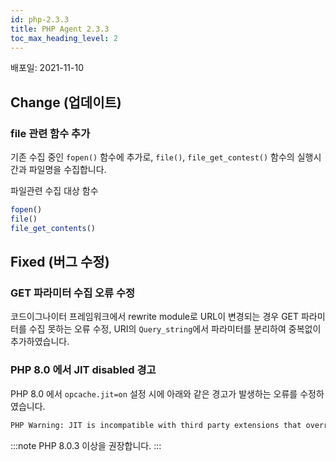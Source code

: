 ```yaml
---
id: php-2.3.3
title: PHP Agent 2.3.3
toc_max_heading_level: 2
---
```



배포일: 2021-11-10

## Change (업데이트)

### file 관련 함수 추가

기존 수집 중인 `fopen()` 함수에 추가로, `file()`, `file_get_contest()` 함수의 실행시간과 파일명을 수집합니다.

파일관련 수집 대상 함수

```php
fopen()
file()
file_get_contents()
```

## Fixed (버그 수정)

### GET 파라미터 수집 오류 수정  

코드이그나이터 프레임워크에서 rewrite module로 URL이 변경되는 경우 GET 파라미터를 수집 못하는 오류 수정, URI의 `Query_string`에서 파라미터를 분리하여 중복없이 추가하였습니다. 

### PHP 8.0 에서 JIT disabled 경고

PHP 8.0 에서 `opcache.jit=on` 설정 시에 아래와 같은 경고가 발생하는 오류를 수정하였습니다.
 
```bash
PHP Warning: JIT is incompatible with third party extensions that override zend_execute_ex(). JIT disabled. in Unknown on line 0
```

:::note
PHP 8.0.3 이상을 권장합니다.
:::